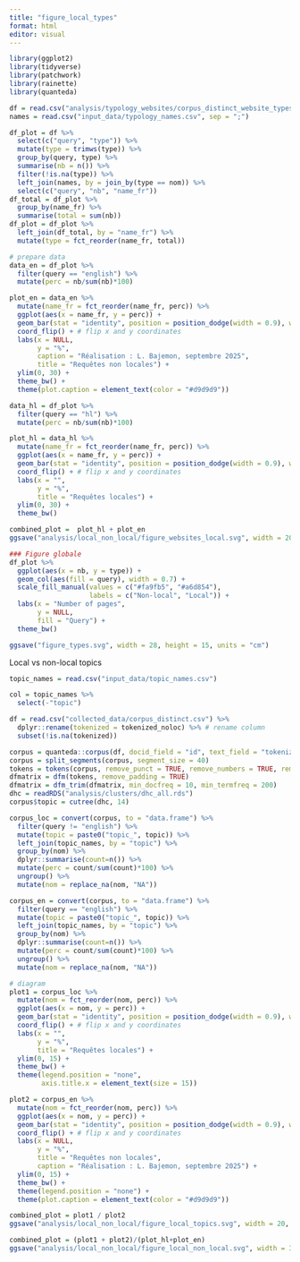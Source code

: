 ```yaml
---
title: "figure_local_types"
format: html
editor: visual
---
```


```r
library(ggplot2)
library(tidyverse)
library(patchwork)
library(rainette)
library(quanteda)
```

```r
df = read.csv("analysis/typology_websites/corpus_distinct_website_types.csv")
names = read.csv("input_data/typology_names.csv", sep = ";")

df_plot = df %>% 
  select(c("query", "type")) %>% 
  mutate(type = trimws(type)) %>% 
  group_by(query, type) %>% 
  summarise(nb = n()) %>% 
  filter(!is.na(type)) %>% 
  left_join(names, by = join_by(type == nom)) %>% 
  select(c("query", "nb", "name_fr"))
df_total = df_plot %>% 
  group_by(name_fr) %>% 
  summarise(total = sum(nb)) 
df_plot = df_plot %>% 
  left_join(df_total, by = "name_fr") %>% 
  mutate(type = fct_reorder(name_fr, total)) 

# prepare data 
data_en = df_plot %>% 
  filter(query == "english") %>% 
  mutate(perc = nb/sum(nb)*100)

plot_en = data_en %>% 
  mutate(name_fr = fct_reorder(name_fr, perc)) %>% 
  ggplot(aes(x = name_fr, y = perc)) +
  geom_bar(stat = "identity", position = position_dodge(width = 0.9), width = 0.8, fill = "#fa9fb5") + 
  coord_flip() + # flip x and y coordinates 
  labs(x = NULL,
       y = "%",
       caption = "Réalisation : L. Bajemon, septembre 2025",
       title = "Requêtes non locales") +
  ylim(0, 30) +
  theme_bw() +
  theme(plot.caption = element_text(color = "#d9d9d9"))

data_hl = df_plot %>% 
  filter(query == "hl") %>% 
  mutate(perc = nb/sum(nb)*100)

plot_hl = data_hl %>% 
  mutate(name_fr = fct_reorder(name_fr, perc)) %>% 
  ggplot(aes(x = name_fr, y = perc)) +
  geom_bar(stat = "identity", position = position_dodge(width = 0.9), width = 0.8, fill = "#b3de69") + 
  coord_flip() + # flip x and y coordinates 
  labs(x = "",
       y = "%",
       title = "Requêtes locales") +
  ylim(0, 30) +
  theme_bw() 

combined_plot =  plot_hl + plot_en
ggsave("analysis/local_non_local/figure_websites_local.svg", width = 20, height = 10, units = "cm")

### Figure globale
df_plot %>% 
  ggplot(aes(x = nb, y = type)) + 
  geom_col(aes(fill = query), width = 0.7) +
  scale_fill_manual(values = c("#fa9fb5", "#a6d854"),
                    labels = c("Non-local", "Local")) +
  labs(x = "Number of pages",
       y = NULL,
       fill = "Query") +
  theme_bw()

ggsave("figure_types.svg", width = 28, height = 15, units = "cm")
```

Local vs non-local topics

```r
topic_names = read.csv("input_data/topic_names.csv")

col = topic_names %>% 
  select(-"topic")

df = read.csv("collected_data/corpus_distinct.csv") %>% 
  dplyr::rename(tokenized = tokenized_noloc) %>% # rename column
  subset(!is.na(tokenized)) 

corpus = quanteda::corpus(df, docid_field = "id", text_field = "tokenized")
corpus = split_segments(corpus, segment_size = 40)
tokens = tokens(corpus, remove_punct = TRUE, remove_numbers = TRUE, remove_symbols = TRUE, remove_url = TRUE, split_hyphens = TRUE)
dfmatrix = dfm(tokens, remove_padding = TRUE) 
dfmatrix = dfm_trim(dfmatrix, min_docfreq = 10, min_termfreq = 200)
dhc = readRDS("analysis/clusters/dhc_all.rds")
corpus$topic = cutree(dhc, 14)

corpus_loc = convert(corpus, to = "data.frame") %>% 
  filter(query != "english") %>% 
  mutate(topic = paste0("topic_", topic)) %>% 
  left_join(topic_names, by = "topic") %>% 
  group_by(nom) %>% 
  dplyr::summarise(count=n()) %>% 
  mutate(perc = count/sum(count)*100) %>% 
  ungroup() %>% 
  mutate(nom = replace_na(nom, "NA")) 

corpus_en = convert(corpus, to = "data.frame") %>% 
  filter(query == "english") %>% 
  mutate(topic = paste0("topic_", topic)) %>% 
  left_join(topic_names, by = "topic") %>% 
  group_by(nom) %>% 
  dplyr::summarise(count=n()) %>% 
  mutate(perc = count/sum(count)*100) %>% 
  ungroup() %>% 
  mutate(nom = replace_na(nom, "NA")) 

# diagram
plot1 = corpus_loc %>% 
  mutate(nom = fct_reorder(nom, perc)) %>% 
  ggplot(aes(x = nom, y = perc)) +
  geom_bar(stat = "identity", position = position_dodge(width = 0.9), width = 0.8, fill = "#b3de69") + 
  coord_flip() + # flip x and y coordinates 
  labs(x = "",
       y = "%",
       title = "Requêtes locales") +
  ylim(0, 15) +
  theme_bw() +
  theme(legend.position = "none",
        axis.title.x = element_text(size = 15))

plot2 = corpus_en %>% 
  mutate(nom = fct_reorder(nom, perc)) %>% 
  ggplot(aes(x = nom, y = perc)) +
  geom_bar(stat = "identity", position = position_dodge(width = 0.9), width = 0.8, fill = "#fa9fb5") + 
  coord_flip() + # flip x and y coordinates 
  labs(x = NULL,
       y = "%",
       title = "Requêtes non locales",
       caption = "Réalisation : L. Bajemon, septembre 2025") +
  ylim(0, 15) +
  theme_bw() +
  theme(legend.position = "none") +
  theme(plot.caption = element_text(color = "#d9d9d9"))

combined_plot = plot1 / plot2
ggsave("analysis/local_non_local/figure_local_topics.svg", width = 20, height = 20, units = "cm")
```

```r
combined_plot = (plot1 + plot2)/(plot_hl+plot_en)
ggsave("analysis/local_non_local/figure_local_non_local.svg", width = 30, height = 30, units = "cm")
```
